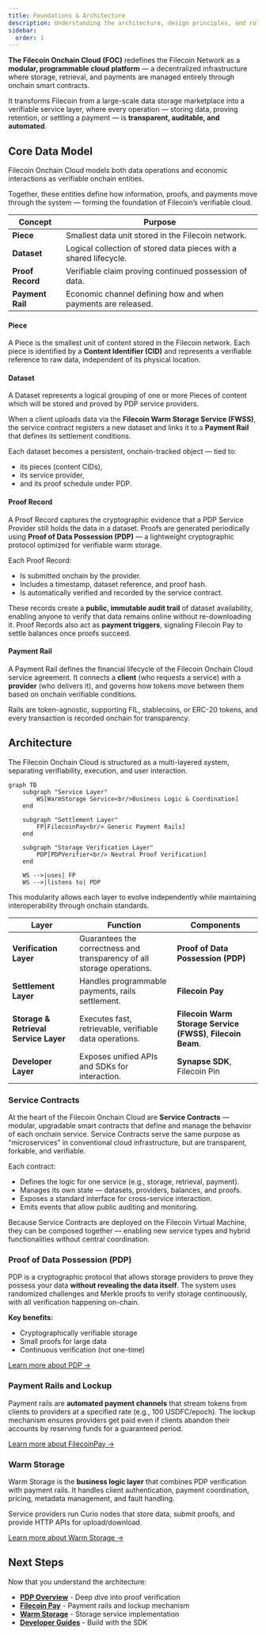 ```yaml
---
title: Foundations & Architecture
description: Understanding the architecture, design principles, and roles that power Filecoin’s programmable, verifiable cloud.
sidebar:
  order: 1
---
```


**The Filecoin Onchain Cloud (FOC)** redefines the Filecoin Network as a **modular, programmable cloud platform** — a decentralized infrastructure where storage, retrieval, and payments are managed entirely through onchain smart contracts.

It transforms Filecoin from a large-scale data storage marketplace into a verifiable service layer, where every operation — storing data, proving retention, or settling a payment — is **transparent, auditable, and automated**.

## Core Data Model

Filecoin Onchain Cloud models both data operations and economic interactions as verifiable onchain entities.

Together, these entities define how information, proofs, and payments move through the system — forming the foundation of Filecoin’s verifiable cloud.

| Concept	| Purpose |
|---------|---------|
| **Piece** | Smallest data unit stored in the Filecoin network. |
| **Dataset** |	Logical collection of stored data pieces with a shared lifecycle.|
| **Proof Record**	| Verifiable claim proving continued possession of data. |
| **Payment Rail** |	Economic channel defining how and when payments are released. |

#### **Piece**

A Piece is the smallest unit of content stored in the Filecoin network. Each piece is identified by a **Content Identifier (CID)** and represents a verifiable reference to raw data, independent of its physical location.

#### **Dataset**

A Dataset represents a logical grouping of one or more Pieces of content which will be stored and proved by PDP service providers.

When a client uploads data via the **Filecoin Warm Storage Service (FWSS)**, the service contract registers a new dataset and links it to a **Payment Rail** that defines its settlement conditions.

Each dataset becomes a persistent, onchain-tracked object — tied to:

- its pieces (content CIDs),
- its service provider,
- and its proof schedule under PDP.

#### **Proof Record**

A Proof Record captures the cryptographic evidence that a PDP Service Provider still holds the data in a dataset. Proofs are generated periodically using **Proof of Data Possession (PDP)** — a lightweight cryptographic protocol optimized for verifiable warm storage.

Each Proof Record:

- Is submitted onchain by the provider.
- Includes a timestamp, dataset reference, and proof hash.
- Is automatically verified and recorded by the service contract.

These records create a **public, immutable audit trail** of dataset availability, enabling anyone to verify that data remains online without re-downloading it. Proof Records also act as **payment triggers**, signaling Filecoin Pay to settle balances once proofs succeed.

#### **Payment Rail**

A Payment Rail defines the financial lifecycle of the Filecoin Onchain Cloud service agreement. It connects a **client** (who requests a service) with a **provider** (who delivers it), and governs how tokens move between them based on onchain verifiable conditions.

Rails are token-agnostic, supporting FIL, stablecoins, or ERC-20 tokens, and every transaction is recorded onchain for transparency.

## Architecture

The Filecoin Onchain Cloud is structured as a multi-layered system, separating verifiability, execution, and user interaction.

```mermaid
graph TB
    subgraph "Service Layer"
        WS[WarmStorage Service<br/>Business Logic & Coordination]
    end

    subgraph "Settlement Layer"
        FP[FilecoinPay<br/> Generic Payment Rails]
    end

    subgraph "Storage Verification Layer"
        PDP[PDPVerifier<br/> Neutral Proof Verification]
    end

    WS -->|uses| FP
    WS -->|listens to| PDP
```

This modularity allows each layer to evolve independently while maintaining interoperability through onchain standards.

| Layer | Function | Components |
|-------|------------|----------|
| **Verification Layer** | Guarantees the correctness and transparency of all storage operations. | **Proof of Data Possession (PDP)** |
| **Settlement Layer** | Handles programmable payments, rails settlement. | **Filecoin Pay** |
| **Storage & Retrieval Service Layer** | Executes fast, retrievable, verifiable data operations. | **Filecoin Warm Storage Service (FWSS)**, **Filecoin Beam**. |
| **Developer Layer** | Exposes unified APIs and SDKs for interaction. | **Synapse SDK**, Filecoin Pin |

### Service Contracts

At the heart of the Filecoin Onchain Cloud are **Service Contracts** — modular, upgradable smart contracts that define and manage the behavior of each onchain service.
Service Contracts serve the same purpose as “microservices” in conventional cloud infrastructure, but are transparent, forkable, and verifiable.

Each contract:

- Defines the logic for one service (e.g., storage, retrieval, payment).
- Manages its own state — datasets, providers, balances, and proofs.
- Exposes a standard interface for cross-service interaction.
- Emits events that allow public auditing and monitoring.

Because Service Contracts are deployed on the Filecoin Virtual Machine, they can be composed together — enabling new service types and hybrid functionalities without central coordination.

### Proof of Data Possession (PDP)

PDP is a cryptographic protocol that allows storage providers to prove they possess your data **without revealing the data itself**. The system uses randomized challenges and Merkle proofs to verify storage continuously, with all verification happening on-chain.

**Key benefits:**

- Cryptographically verifiable storage
- Small proofs for large data
- Continuous verification (not one-time)

[Learn more about PDP →](/core-concepts/pdp-overview)

### Payment Rails and Lockup

Payment rails are **automated payment channels** that stream tokens from clients to providers at a specified rate (e.g., 100 USDFC/epoch). The lockup mechanism ensures providers get paid even if clients abandon their accounts by reserving funds for a guaranteed period.

[Learn more about FilecoinPay →](/core-concepts/filecoin-pay-overview)

### Warm Storage

Warm Storage is the **business logic layer** that combines PDP verification with payment rails. It handles client authentication, payment coordination, pricing, metadata management, and fault handling.

Service providers run Curio nodes that store data, submit proofs, and provide HTTP APIs for upload/download.

[Learn more about Warm Storage →](/core-concepts/fwss-overview)

## Next Steps

Now that you understand the architecture:

- [**PDP Overview**](/core-concepts/pdp-overview) - Deep dive into proof verification
- [**Filecoin Pay**](/core-concepts/filecoin-pay-overview) - Payment rails and lockup mechanism
- [**Warm Storage**](/core-concepts/fwss-overview) - Storage service implementation
- [**Developer Guides**](/synapse-sdk/) - Build with the SDK
